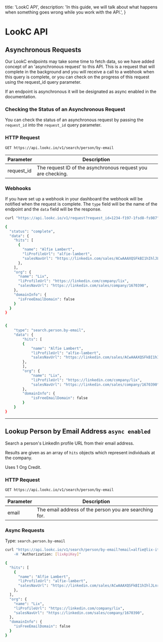   title: 'LookC API',
  description:
    'In this guide, we will talk about what happens when something goes wrong while you work with the API.',
}

# LookC API

<Row>

<Col>

## Asynchronous Requests

Our LookC endpoints may take some time to fetch data, so we have added concept of an 'asynchronous request' to this API. This is a request that will complete in the background and you will receive a call to a webhook when this query is complete, or you can check on the progress of this request using the request_id query parameter.

If an endpoint is asynchronous it will be designated as async enabled in the documentation.

### Checking the Status of an Asynchronous Request

You can check the status of an asynchronous request by passing the `request_id` into the `request_id` query parameter.

### HTTP Request

`GET https://api.lookc.io/v1/search/person/by-email`

Parameter | Description
--------- | -----------
request_id     | The request ID of the asynchronous request you are checking.




### Webhooks

If you have set up a webhook in your dashboard the webhook will be notified when the request is complete. The `type` field will be the name of the endpoint and the `data` field will be the response.



</Col>

  <Col sticky>

<CodeGroup title="Asynchronous Requests" tag="GET" label="v1/search/person/by-email">


```bash {{ title: 'Shell' }}
curl "https://api.lookc.io/v1/request?request_id=1234-f197-1fsd8-fs987"
```


```bash {{ title: 'Returned JSON' }}
{
  "status": "complete",
  "data": {
    "hits": [
      {
        "name": "Alfie Lambert",
        "liProfileUrl": "alfie-lambert",
        "salesNavUrl": "https://linkedin.com/sales/ACwAAAXQSFkBI1hIhlJLnr04EL-0FSqe1SIXTEM,NAME,undefined",
      },
    ],
    "org": {
      "name": "Lix",
      "liProfileUrl": "https://linkedin.com/company/lix",
      "salesNavUrl": "https://linkedin.com/sales/company/1670390",
    },
    "domainInfo": {
      "isFreeEmailDomain": false
    }
  }
}


{
    "type": "search.person.by-email",
    "data": {
        "hits": [
        {
            "name": "Alfie Lambert",
            "liProfileUrl": "alfie-lambert",
            "salesNavUrl": "https://linkedin.com/sales/ACwAAAXQSFkBI1hIhlJLnr04EL-0FSqe1SIXTEM,NAME,undefined",
        },
        ],
        "org": {
            "name": "Lix",
            "liProfileUrl": "https://linkedin.com/company/lix",
            "salesNavUrl": "https://linkedin.com/sales/company/1670390",
        },
        "domainInfo": {
            "isFreeEmailDomain": false
        }
    }
}
```

</CodeGroup>


</Col>

</Row>


---

<Row>

<Col>

## Lookup Person by Email Address `async enabled`

Search a person's LinkedIn profile URL from their email address.

Results are given as an array of `hits` objects which represent individuals at the company.

<Note> Uses 1 Org Credit.</Note>

### HTTP Request

`GET https://api.lookc.io/v1/search/person/by-email`

Parameter | Description
--------- | -----------
email     | The email address of the person you are searching for.


### Async Requests
Type: `search.person.by-email`

</Col>

  <Col sticky>

<CodeGroup title="Lookup Person by Email Address" tag="GET" label="/v1/search/person/by-email">

```bash {{ title: 'Shell' }}
curl "https://api.lookc.io/v1/search/person/by-email?email=alfie@lix-it.com \
    -H "Authorization: [lixApiKey]"
```


```bash {{ title: 'Returned JSON' }}
{
  "hits": [
    {
      "name": "Alfie Lambert",
      "liProfileUrl": "alfie-lambert",
      "salesNavUrl": "https://linkedin.com/sales/ACwAAAXQSFkBI1hIhlJLnr04EL-0FSqe1SIXTEM,NAME,undefined",
    },
  ],
  "org": {
    "name": "Lix",
    "liProfileUrl": "https://linkedin.com/company/lix",
    "salesNavUrl": "https://linkedin.com/sales/company/1670390",
  },
  "domainInfo": {
    "isFreeEmailDomain": false
  }
}
```

</CodeGroup>

</Col>

</Row>


